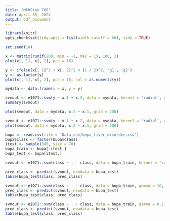 ```yaml
---
title: "MthStat 768"
date: April 08, 2024
output: pdf_document
---
```


```r
library(knitr)
opts_chunk$set(tidy.opts = list(width.cutoff = 60), tidy = TRUE)
```


```r
set.seed(10)
```
```r
x <- matrix(runif(200, min = -1, max = 1), 100, 2)
plot(x[, 1], x[, 2], pch = 16)
```
```r
y <- ifelse(x[, 1]^2 + x[, 2]^2 < (1 / 2)^2, 'g1', 'g2')
y <- as.factor(y)
plot(x[, 1], x[, 2], pch = 16, col = as.numeric(y))
```
```r
mydata <- data.frame(x = x, y = y)
```
```r
svmout <- e1071::svm(y ~ x.1 + x.2, data = mydata, kernel = 'radial', gamma = 1, cost = 10^10)
summary(svmout)
```
```r
plot(svmout, data = mydata, x.2 ~ x.1, grid = 200)
```
```r
svmout <- e1071::svm(y ~ x.1 + x.2, data = mydata, kernel = 'radial', gamma = 10, cost = 10^10)
plot(svmout, data = mydata, x.2 ~ x.1, grid = 200)
```
```r
bupa <- read.csv(file = 'Data_csv/bupa_liver_disorder.csv')
bupa$class <- factor(bupa$class)
itest <- sample(345, size = 70)
bupa_train <- bupa[-itest,]
bupa_test <- bupa[itest,]
```
```r
svmout <- e1071::svm(class ~ . - class, data = bupa_train, kernel = 'radial', cost = 10^10)
```
```r
pred_class <- predict(svmout, newdata = bupa_test)
table(bupa_test$class, pred_class)
```
```r
svmout <- e1071::svm(class ~ . - class, data = bupa_train, gamma = 10, kernel = 'radial', cost = 10^10)
pred_class <- predict(svmout, newdata = bupa_test)
table(bupa_test$class, pred_class)
```

```r
svmout <- e1071::svm(class ~ . - class, data = bupa_train, gamma = 0.1, kernel = 'radial', cost = 10^10)
pred_class <- predict(svmout, newdata = bupa_test)
table(bupa_test$class, pred_class)
```